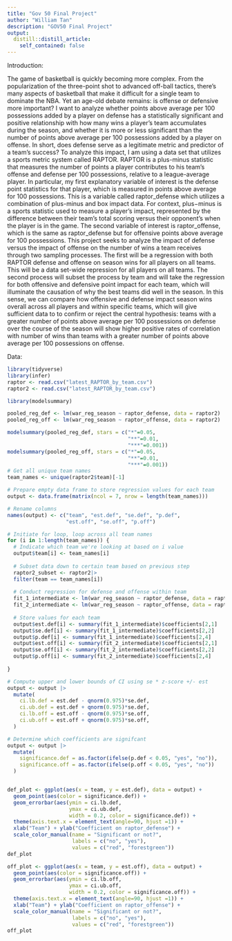 ```yaml
---
title: "Gov 50 Final Project"
author: "William Tan"
description: "GOV50 Final Project"
output:
  distill::distill_article:
    self_contained: false
---
```

Introduction:

  The game of basketball is quickly becoming more complex. From the popularization of the three-point shot to advanced off-ball tactics, there's many aspects of basketball that make it difficult for a single team to dominate the NBA. Yet an age-old debate remains: is offense or defensive more important? I want to analyze whether points above average per 100 possessions added by a player on defense has a statistically significant and positive relationship with how many wins a player’s team accumulates during the season, and whether it is more or less significant than the number of points above average per 100 possessions added by a player on offense. In short, does defense serve as a legitimate metric and predictor of a team's success? To analyze this impact, I am using a data set that utilizes a sports metric system called RAPTOR. RAPTOR is a plus-minus statistic that measures the number of points a player contributes to his team’s offense and defense per 100 possessions, relative to a league-average player. In particular, my first explanatory variable of interest is the defense point statistics for that player, which is measured in points above average for 100 possessions. This is a variable called raptor_defense which utilizes a combination of plus-minus and box impact data. For context, plus−minus is a sports statistic used to measure a player's impact, represented by the difference between their team's total scoring versus their opponent's when the player is in the game. The second variable of interest is raptor_offense, which is the same as raptor_defense but for offensive points above average for 100 possessions.
  This project seeks to analyze the impact of defense versus the impact of offense on the number of wins a team receives through two sampling processes. The first will be a regression with both RAPTOR defense and offense on season wins for all players on all teams. This will be a data set-wide repression for all players on all teams. The second process will subset the process by team and will take the regression for both offensive and defensive point impact for each team, which will illuminate the causation of why the best teams did well in the season. In this sense, we can compare how offensive and defense impact season wins overall across all players and within specific teams, which will give sufficient data to to confirm or reject the central hypothesis: teams with a greater number of points above average per 100 possessions on defense over the course of the season will show higher positive rates of correlation with number of wins than teams with a greater number of points above average per 100 possessions on offense. 

Data:
```r
library(tidyverse)
library(infer)
raptor <- read.csv("latest_RAPTOR_by_team.csv")
raptor2 <- read.csv("latest_RAPTOR_by_team.csv")

```

```r
library(modelsummary)

pooled_reg_def <- lm(war_reg_season ~ raptor_defense, data = raptor2)
pooled_reg_off <- lm(war_reg_season ~ raptor_offense, data = raptor2)

modelsummary(pooled_reg_def, stars = c("*"=0.05,
                                       "**"=0.01,
                                       "***"=0.001))
modelsummary(pooled_reg_off, stars = c("*"=0.05,
                                       "**"=0.01,
                                       "***"=0.001))
# Get all unique team names
team_names <- unique(raptor2$team)[-1]

# Prepare empty data frame to store regression values for each team
output <- data.frame(matrix(ncol = 7, nrow = length(team_names)))

# Rename columns
names(output) <- c("team", "est.def", "se.def", "p.def",
                   "est.off", "se.off", "p.off")

# Initiate for loop, loop across all team names
for (i in 1:length(team_names)) {
  # Indicate which team we're looking at based on i value
  output$team[i] <- team_names[i]
  
  # Subset data down to certain team based on previous step
  raptor2_subset <- raptor2|>
  filter(team == team_names[i])
  
  # Conduct regression for defense and offense within team
  fit_1_intermediate <- lm(war_reg_season ~ raptor_defense, data = raptor2_subset)
  fit_2_intermediate <- lm(war_reg_season ~ raptor_offense, data = raptor2_subset)
  
  # Store values for each team
  output$est.def[i] <- summary(fit_1_intermediate)$coefficients[2,1]
  output$se.def[i] <- summary(fit_1_intermediate)$coefficients[2,2]
  output$p.def[i] <- summary(fit_1_intermediate)$coefficients[2,4]
  output$est.off[i] <- summary(fit_2_intermediate)$coefficients[2,1]
  output$se.off[i] <- summary(fit_2_intermediate)$coefficients[2,2]
  output$p.off[i] <- summary(fit_2_intermediate)$coefficients[2,4]
  
}

# Compute upper and lower bounds of CI using se * z-score +/- est
output <- output |>
  mutate(
    ci.lb.def = est.def - qnorm(0.975)*se.def,
    ci.ub.def = est.def + qnorm(0.975)*se.def,
    ci.lb.off = est.off - qnorm(0.975)*se.off,
    ci.ub.off = est.off + qnorm(0.975)*se.off,
  )

# Determine which coefficients are signifcant
output <- output |> 
  mutate(
    significance.def = as.factor(ifelse(p.def < 0.05, "yes", "no")),
    significance.off = as.factor(ifelse(p.off < 0.05, "yes", "no"))
  )


def_plot <- ggplot(aes(x = team, y = est.def), data = output) +
  geom_point(aes(color = significance.def)) + 
  geom_errorbar(aes(ymin = ci.lb.def, 
                    ymax = ci.ub.def, 
                    width = 0.2, color = significance.def)) +
  theme(axis.text.x = element_text(angle=90, hjust =1)) + 
  xlab("Team") + ylab("Coefficient on raptor_defense") +
  scale_color_manual(name = "Significant or not?", 
                     labels = c("no", "yes"), 
                     values = c("red", "forestgreen"))
def_plot

off_plot <- ggplot(aes(x = team, y = est.off), data = output) +
  geom_point(aes(color = significance.off)) + 
  geom_errorbar(aes(ymin = ci.lb.off, 
                    ymax = ci.ub.off, 
                    width = 0.2, color = significance.off)) +
  theme(axis.text.x = element_text(angle=90, hjust =1)) + 
  xlab("Team") + ylab("Coefficient on raptor_offense") +
  scale_color_manual(name = "Significant or not?", 
                     labels = c("no", "yes"), 
                     values = c("red", "forestgreen"))
off_plot
```


